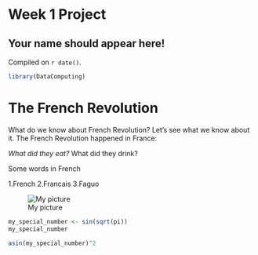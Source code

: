 # Week 1 Project  

## Your name should appear here!

<!-- leave this material as is -->
Compiled on `r date()`.

```r
library(DataComputing)
```
<!-- put your content after this line -->

# The French Revolution

What do we know about French Revolution? Let's see what we know about it. The French Revolution happened in France:

*What did they eat?
*What did they drink?

Some words in French

1.French
2.Francais
3.Faguo

![My picture](https://upload.wikimedia.org/wikipedia/commons/5/56/Jacques_Bertaux_-_Prise_du_palais_des_Tuileries_-_1793.jpg)


```r
my_special_number <- sin(sqrt(pi))
my_special_number
```

```r
asin(my_special_number)^2
```

